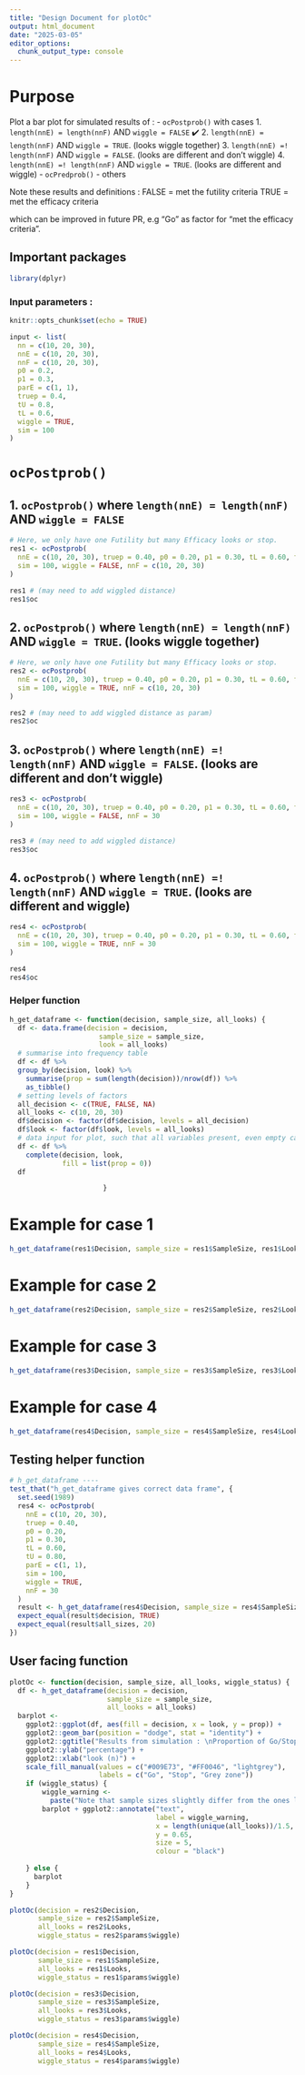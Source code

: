 ```yaml
---
title: "Design Document for plotOc"
output: html_document
date: "2025-03-05"
editor_options:
  chunk_output_type: console
---
```

# Purpose 
Plot a bar plot for simulated results of :
- `ocPostprob()` with cases
  1. `length(nnE) = length(nnF)` AND `wiggle = FALSE` ✔️
  2. `length(nnE) = length(nnF)` AND `wiggle = TRUE`. (looks wiggle together)
  3. `length(nnE) =! length(nnF)` AND `wiggle = FALSE`. (looks are different and don't wiggle)
  4. `length(nnE) =! length(nnF)` AND `wiggle = TRUE`. (looks are different and wiggle)
- `ocPredprob()`
- others

Note these results and definitions :
FALSE = met the futility criteria
TRUE = met the efficacy criteria

which can be improved in future PR, e.g "Go" as factor for "met the efficacy criteria". 

## Important packages

```r
library(dplyr)
```

### Input parameters :

```r
knitr::opts_chunk$set(echo = TRUE)

input <- list(
  nn = c(10, 20, 30),
  nnE = c(10, 20, 30),
  nnF = c(10, 20, 30),
  p0 = 0.2,
  p1 = 0.3,
  parE = c(1, 1),
  truep = 0.4,
  tU = 0.8,
  tL = 0.6,
  wiggle = TRUE,
  sim = 100
)
```

# `ocPostprob()` 

## 1. `ocPostprob()` where `length(nnE) = length(nnF)` AND `wiggle = FALSE`

```r
# Here, we only have one Futility but many Efficacy looks or stop.
res1 <- ocPostprob(
  nnE = c(10, 20, 30), truep = 0.40, p0 = 0.20, p1 = 0.30, tL = 0.60, tU = 0.80, parE = c(1, 1),
  sim = 100, wiggle = FALSE, nnF = c(10, 20, 30)
)

res1 # (may need to add wiggled distance)
res1$oc
```

## 2. `ocPostprob()` where `length(nnE) = length(nnF)` AND `wiggle = TRUE`. (looks wiggle together)

```r
# Here, we only have one Futility but many Efficacy looks or stop.
res2 <- ocPostprob(
  nnE = c(10, 20, 30), truep = 0.40, p0 = 0.20, p1 = 0.30, tL = 0.60, tU = 0.80, parE = c(1, 1),
  sim = 100, wiggle = TRUE, nnF = c(10, 20, 30)
)

res2 # (may need to add wiggled distance as param)
res2$oc
```

## 3. `ocPostprob()` where `length(nnE) =! length(nnF)` AND `wiggle = FALSE`. (looks are different and don't wiggle)
```r
res3 <- ocPostprob(
  nnE = c(10, 20, 30), truep = 0.40, p0 = 0.20, p1 = 0.30, tL = 0.60, tU = 0.80, parE = c(1, 1),
  sim = 100, wiggle = FALSE, nnF = 30
)

res3 # (may need to add wiggled distance)
res3$oc
```

## 4. `ocPostprob()` where `length(nnE) =! length(nnF)` AND `wiggle = TRUE`. (looks are different and wiggle)

```r
res4 <- ocPostprob(
  nnE = c(10, 20, 30), truep = 0.40, p0 = 0.20, p1 = 0.30, tL = 0.60, tU = 0.80, parE = c(1, 1),
  sim = 100, wiggle = TRUE, nnF = 30
)

res4 
res4$oc
```

### Helper function

```r

h_get_dataframe <- function(decision, sample_size, all_looks) {
  df <- data.frame(decision = decision,
                      sample_size = sample_size,
                      look = all_looks)
  # summarise into frequency table
  df <- df %>%  
  group_by(decision, look) %>% 
    summarise(prop = sum(length(decision))/nrow(df)) %>% 
    as_tibble()
  # setting levels of factors
  all_decision <- c(TRUE, FALSE, NA)
  all_looks <- c(10, 20, 30)
  df$decision <- factor(df$decision, levels = all_decision)
  df$look <- factor(df$look, levels = all_looks)
  # data input for plot, such that all variables present, even empty cases
  df <- df %>%
    complete(decision, look, 
             fill = list(prop = 0))
  df

                       }
```

# Example for case 1
```r
h_get_dataframe(res1$Decision, sample_size = res1$SampleSize, res1$Looks)
```

# Example for case 2
```r
h_get_dataframe(res2$Decision, sample_size = res2$SampleSize, res2$Looks)
```

# Example for case 3
```r
h_get_dataframe(res3$Decision, sample_size = res3$SampleSize, res3$Looks)
```

# Example for case 4
```r
h_get_dataframe(res4$Decision, sample_size = res4$SampleSize, res4$Looks)
```

## Testing helper function

```r
# h_get_dataframe ----
test_that("h_get_dataframe gives correct data frame", {
  set.seed(1989)
  res4 <- ocPostprob(
    nnE = c(10, 20, 30), 
    truep = 0.40, 
    p0 = 0.20, 
    p1 = 0.30, 
    tL = 0.60, 
    tU = 0.80, 
    parE = c(1, 1),
    sim = 100, 
    wiggle = TRUE, 
    nnF = 30
  )
  result <- h_get_dataframe(res4$Decision, sample_size = res4$SampleSize, res4$Looks)
  expect_equal(result$decision, TRUE)
  expect_equal(result$all_sizes, 20)
})

```

## User facing function

```r
plotOc <- function(decision, sample_size, all_looks, wiggle_status) {
  df <- h_get_dataframe(decision = decision, 
                        sample_size = sample_size, 
                        all_looks = all_looks)
  barplot <-   
    ggplot2::ggplot(df, aes(fill = decision, x = look, y = prop)) +
    ggplot2::geom_bar(position = "dodge", stat = "identity") + 
    ggplot2::ggtitle("Results from simulation : \nProportion of Go/Stop/Grey zone decisions per interim/final analysis") +
    ggplot2::ylab("percentage") +
    ggplot2::xlab("look (n)") +
    scale_fill_manual(values = c("#009E73", "#FF0046", "lightgrey"),
                      labels = c("Go", "Stop", "Grey zone")) 
    if (wiggle_status) {
        wiggle_warning <- 
          paste("Note that sample sizes slightly differ from the ones labeled")
        barplot + ggplot2::annotate("text", 
                                    label = wiggle_warning, 
                                    x = length(unique(all_looks))/1.5, 
                                    y = 0.65, 
                                    size = 5,
                                    colour = "black") 
      
    } else {
      barplot
    }                               
}
```

```r
plotOc(decision = res2$Decision, 
       sample_size = res2$SampleSize,
       all_looks = res2$Looks,
       wiggle_status = res2$params$wiggle)
```

```r
plotOc(decision = res1$Decision, 
       sample_size = res1$SampleSize,
       all_looks = res1$Looks,
       wiggle_status = res1$params$wiggle)
```

```r
plotOc(decision = res3$Decision, 
       sample_size = res3$SampleSize,
       all_looks = res3$Looks,
       wiggle_status = res3$params$wiggle)
```

```r
plotOc(decision = res4$Decision, 
       sample_size = res4$SampleSize,
       all_looks = res4$Looks,
       wiggle_status = res4$params$wiggle)
```


